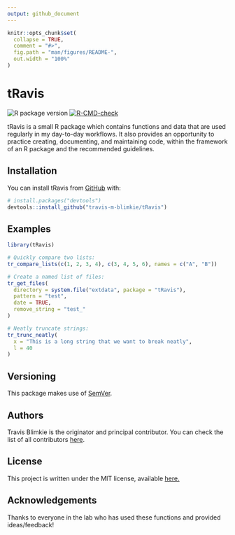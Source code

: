 ```yaml
---
output: github_document
---
```


<!-- README.md is generated from README.Rmd. Please edit that file -->

```r
knitr::opts_chunk$set(
  collapse = TRUE,
  comment = "#>",
  fig.path = "man/figures/README-",
  out.width = "100%"
)
```

# tRavis
<!-- badges: start -->
![R package version](https://img.shields.io/github/r-package/v/travis-m-blimkie/tRavis/master?label=tRavis%40master)
[![R-CMD-check](https://github.com/travis-m-blimkie/tRavis/actions/workflows/R-CMD-check.yaml/badge.svg)](https://github.com/travis-m-blimkie/tRavis/actions/workflows/R-CMD-check.yaml)
<!-- badges: end -->

tRavis is a small R package which contains functions and data that are used
regularly in my day-to-day workflows. It also provides an opportunity to
practice creating, documenting, and maintaining code, within the framework of an
R package and the recommended guidelines.

## Installation
You can install tRavis from [GitHub](https://github.com/) with:
``` r
# install.packages("devtools")
devtools::install_github("travis-m-blimkie/tRavis")
```

## Examples
```r
library(tRavis)

# Quickly compare two lists:
tr_compare_lists(c(1, 2, 3, 4), c(3, 4, 5, 6), names = c("A", "B"))

# Create a named list of files:
tr_get_files(
  directory = system.file("extdata", package = "tRavis"),
  pattern = "test",
  date = TRUE,
  remove_string = "test_"
)

# Neatly truncate strings:
tr_trunc_neatly(
  x = "This is a long string that we want to break neatly",
  l = 40
)
```

## Versioning
This package makes use of [SemVer](https://semver.org/).

## Authors
Travis Blimkie is the originator and principal contributor. You can check the
list of all contributors
[here](https://github.com/travis-m-blimkie/tRavis/graphs/contributors).

## License
This project is written under the MIT license, available
[here.](https://github.com/travis-m-blimkie/tRavis/blob/master/LICENSE)

## Acknowledgements
Thanks to everyone in the lab who has used these functions and provided
ideas/feedback!

